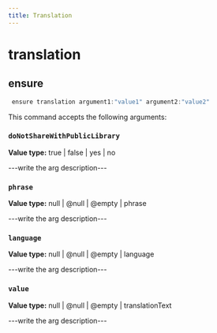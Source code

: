 ```yaml
---
title: Translation
---
```


# translation

## ensure

```js filename="Terminal" copy
 ensure translation argument1:"value1" argument2:"value2"
```

This command accepts the following arguments:

### `doNotShareWithPublicLibrary`
**Value type:** true | false | yes | no

---write the arg description---

### `phrase`
**Value type:** null | @null | @empty | phrase

---write the arg description---

### `language`
**Value type:** null | @null | @empty | language

---write the arg description---

### `value`
**Value type:** null | @null | @empty | translationText

---write the arg description---


